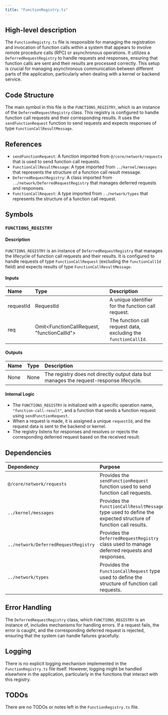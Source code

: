 ```yaml
---
title: "FunctionRegistry.ts"
---
```


## High-level description

The `FunctionRegistry.ts` file is responsible for managing the registration and invocation of function calls within a system that appears to involve remote procedure calls (RPC) or asynchronous operations. It utilizes a `DeferredRequestRegistry` to handle requests and responses, ensuring that function calls are sent and their results are processed correctly. This setup is crucial for managing asynchronous communication between different parts of the application, particularly when dealing with a kernel or backend service.

## Code Structure

The main symbol in this file is the `FUNCTIONS_REGISTRY`, which is an instance of the `DeferredRequestRegistry` class. This registry is configured to handle function call requests and their corresponding results. It uses the `sendFunctionRequest` function to send requests and expects responses of type `FunctionCallResultMessage`.

## References

- `sendFunctionRequest`: A function imported from `@/core/network/requests` that is used to send function call requests.
- `FunctionCallResultMessage`: A type imported from `../kernel/messages` that represents the structure of a function call result message.
- `DeferredRequestRegistry`: A class imported from `../network/DeferredRequestRegistry` that manages deferred requests and responses.
- `FunctionCallRequest`: A type imported from `../network/types` that represents the structure of a function call request.

## Symbols

### `FUNCTIONS_REGISTRY`
#### Description
`FUNCTIONS_REGISTRY` is an instance of `DeferredRequestRegistry` that manages the lifecycle of function call requests and their results. It is configured to handle requests of type `FunctionCallRequest` (excluding the `functionCallId` field) and expects results of type `FunctionCallResultMessage`.

#### Inputs
| Name | Type | Description |
|:-----|:-----|:------------|
| requestId | RequestId | A unique identifier for the function call request. |
| req | Omit&lt;FunctionCallRequest, "functionCallId"&gt; | The function call request data, excluding the `functionCallId`. |

#### Outputs
| Name | Type | Description |
|:-----|:-----|:------------|
| None | None | The registry does not directly output data but manages the request-response lifecycle. |

#### Internal Logic
- The `FUNCTIONS_REGISTRY` is initialized with a specific operation name, `"function-call-result"`, and a function that sends a function request using `sendFunctionRequest`.
- When a request is made, it is assigned a unique `requestId`, and the request data is sent to the backend or kernel.
- The registry listens for responses and resolves or rejects the corresponding deferred request based on the received result.

## Dependencies

| Dependency | Purpose |
|:-----------|:--------|
| `@/core/network/requests` | Provides the `sendFunctionRequest` function used to send function call requests. |
| `../kernel/messages` | Provides the `FunctionCallResultMessage` type used to define the expected structure of function call results. |
| `../network/DeferredRequestRegistry` | Provides the `DeferredRequestRegistry` class used to manage deferred requests and responses. |
| `../network/types` | Provides the `FunctionCallRequest` type used to define the structure of function call requests. |

## Error Handling

The `DeferredRequestRegistry` class, which `FUNCTIONS_REGISTRY` is an instance of, includes mechanisms for handling errors. If a request fails, the error is caught, and the corresponding deferred request is rejected, ensuring that the system can handle failures gracefully.

## Logging

There is no explicit logging mechanism implemented in the `FunctionRegistry.ts` file itself. However, logging might be handled elsewhere in the application, particularly in the functions that interact with this registry.

## TODOs

There are no TODOs or notes left in the `FunctionRegistry.ts` file.